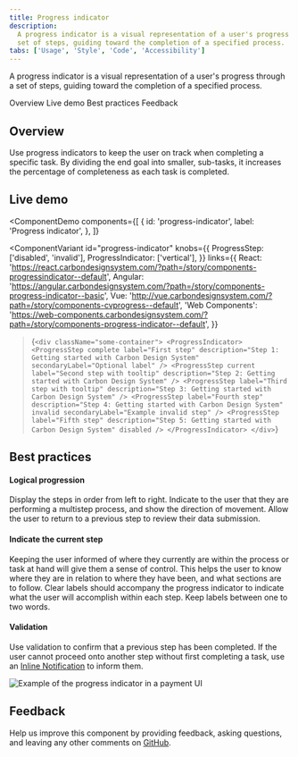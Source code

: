 ```yaml
---
title: Progress indicator
description:
  A progress indicator is a visual representation of a user's progress through a
  set of steps, guiding toward the completion of a specified process.
tabs: ['Usage', 'Style', 'Code', 'Accessibility']
---
```


<PageDescription>

A progress indicator is a visual representation of a user's progress through a
set of steps, guiding toward the completion of a specified process.

</PageDescription>

<AnchorLinks>

<AnchorLink>Overview</AnchorLink>
<AnchorLink>Live demo</AnchorLink>
<AnchorLink>Best practices</AnchorLink>
<AnchorLink>Feedback</AnchorLink>

</AnchorLinks>

## Overview

Use progress indicators to keep the user on track when completing a specific
task. By dividing the end goal into smaller, sub-tasks, it increases the
percentage of completeness as each task is completed.

## Live demo

<ComponentDemo
  components={[
    {
      id: 'progress-indicator',
      label: 'Progress indicator',
    },
  ]}
>
  <ComponentVariant
    id="progress-indicator"
    knobs={{
      ProgressStep: ['disabled', 'invalid'],
      ProgressIndicator: ['vertical'],
    }}
    links={{
      React:
        'https://react.carbondesignsystem.com/?path=/story/components-progressindicator--default',
      Angular:
        'https://angular.carbondesignsystem.com/?path=/story/components-progress-indicator--basic',
      Vue: 'http://vue.carbondesignsystem.com/?path=/story/components-cvprogress--default',
      'Web Components':
        'https://web-components.carbondesignsystem.com/?path=/story/components-progress-indicator--default',
    }}
  >{`
    <div className="some-container">
      <ProgressIndicator>
        <ProgressStep
          complete
          label="First step"
          description="Step 1: Getting started with Carbon Design System"
          secondaryLabel="Optional label"
        />
        <ProgressStep
          current
          label="Second step with tooltip"
          description="Step 2: Getting started with Carbon Design System"
        />
        <ProgressStep
          label="Third step with tooltip"
          description="Step 3: Getting started with Carbon Design System"
        />
        <ProgressStep
          label="Fourth step"
          description="Step 4: Getting started with Carbon Design System"
          invalid
          secondaryLabel="Example invalid step"
        />
        <ProgressStep
          label="Fifth step"
          description="Step 5: Getting started with Carbon Design System"
          disabled
        />
      </ProgressIndicator>
    </div>
`}</ComponentVariant>
</ComponentDemo>

## Best practices

#### Logical progression

Display the steps in order from left to right. Indicate to the user that they
are performing a multistep process, and show the direction of movement. Allow
the user to return to a previous step to review their data submission.

#### Indicate the current step

Keeping the user informed of where they currently are within the process or task
at hand will give them a sense of control. This helps the user to know where
they are in relation to where they have been, and what sections are to follow.
Clear labels should accompany the progress indicator to indicate what the user
will accomplish within each step. Keep labels between one to two words.

#### Validation

Use validation to confirm that a previous step has been completed. If the user
cannot proceed onto another step without first completing a task, use an
[Inline Notification](/components/notification/code#inline-notification) to
inform them.

<Row>
<Column colLg={8}>

![Example of the progress indicator in a payment UI](images/progress-indicator-usage-1.png)

</Column>
</Row>

## Feedback

Help us improve this component by providing feedback, asking questions, and
leaving any other comments on
[GitHub](https://github.com/carbon-design-system/carbon-website/issues/new?assignees=&labels=feedback&template=feedback.md).
